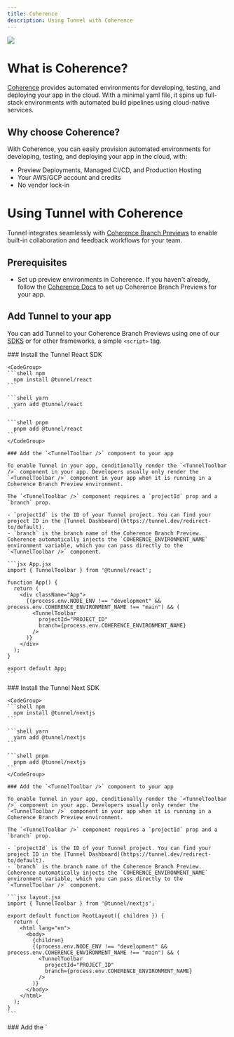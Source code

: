 ```yaml
---
title: Coherence
description: Using Tunnel with Coherence
---
```


<Frame>
  <img src="/assets/screenshots/recommended/deployment-platforms/coherence/tunnel.png" />
</Frame>

# What is Coherence?

[Coherence](https://withcoherence.com) provides automated environments for developing, testing, and deploying your app in the cloud. With a minimal yaml file, it spins up full-stack environments with automated build pipelines using cloud-native services.

## Why choose Coherence?

With Coherence, you can easily provision automated environments for developing, testing, and deploying your app in the cloud, with:
- Preview Deployments, Managed CI/CD, and Production Hosting
- Your AWS/GCP account and credits
- No vendor lock-in

# Using Tunnel with Coherence

Tunnel integrates seamlessly with [Coherence Branch Previews](https://docs.withcoherence.com/docs/overview/what-is-coherence) to enable built-in collaboration and feedback workflows for your team.

## Prerequisites

* Set up preview environments in Coherence. If you haven't already, follow the [Coherence Docs](https://docs.withcoherence.com/) to set up Coherence Branch Previews for your app.

## Add Tunnel to your app

You can add Tunnel to your Coherence Branch Previews using one of our [SDKS](/sdks) or for other frameworks, a simple `<script>` tag.

<Tabs>
  <Tab title="React">
    ### Install the Tunnel React SDK

    <CodeGroup>
    ```shell npm
      npm install @tunnel/react
    ```

    ```shell yarn
      yarn add @tunnel/react
    ```

    ```shell pnpm
      pnpm add @tunnel/react
    ```
    </CodeGroup>

    ### Add the `<TunnelToolbar />` component to your app

    To enable Tunnel in your app, conditionally render the `<TunnelToolbar />` component in your app. Developers usually only render the `<TunnelToolbar />` component in your app when it is running in a Coherence Branch Preview environment.

    The `<TunnelToolbar />` component requires a `projectId` prop and a `branch` prop.

    - `projectId` is the ID of your Tunnel project. You can find your project ID in the [Tunnel Dashboard](https://tunnel.dev/redirect-to/default).
    - `branch` is the branch name of the Coherence Branch Preview. Coherence automatically injects the `COHERENCE_ENVIRONMENT_NAME` environment variable, which you can pass directly to the `<TunnelToolbar />` component.

    ```jsx App.jsx
    import { TunnelToolbar } from '@tunnel/react';

    function App() {
      return (
        <div className="App">
          {(process.env.NODE_ENV !== "development" && process.env.COHERENCE_ENVIRONMENT_NAME !== "main") && (
            <TunnelToolbar
              projectId="PROJECT_ID"
              branch={process.env.COHERENCE_ENVIRONMENT_NAME}
            />
          )}
        </div>
      );
    }

    export default App;
    ```

  </Tab>
  <Tab title="Next">
    ### Install the Tunnel Next SDK

    <CodeGroup>
    ```shell npm
      npm install @tunnel/nextjs
    ```

    ```shell yarn
      yarn add @tunnel/nextjs
    ```

    ```shell pnpm
      pnpm add @tunnel/nextjs
    ```
    </CodeGroup>

    ### Add the `<TunnelToolbar />` component to your app

    To enable Tunnel in your app, conditionally render the `<TunnelToolbar />` component in your app. Developers usually only render the `<TunnelToolbar />` component in your app when it is running in a Coherence Branch Preview environment.

    The `<TunnelToolbar />` component requires a `projectId` prop and a `branch` prop.

    - `projectId` is the ID of your Tunnel project. You can find your project ID in the [Tunnel Dashboard](https://tunnel.dev/redirect-to/default).
    - `branch` is the branch name of the Coherence Branch Preview. Coherence automatically injects the `COHERENCE_ENVIRONMENT_NAME` environment variable, which you can pass directly to the `<TunnelToolbar />` component.

    ```jsx layout.jsx
    import { TunnelToolbar } from '@tunnel/nextjs';

    export default function RootLayout({ children }) {
      return (
        <html lang="en">
          <body>
            {children}
            {(process.env.NODE_ENV !== "development" && process.env.COHERENCE_ENVIRONMENT_NAME !== "main") && (
              <TunnelToolbar
                projectId="PROJECT_ID"
                branch={process.env.COHERENCE_ENVIRONMENT_NAME}
              />
            )}
          </body>
        </html>
      );
    }
    ```

  </Tab>
  <Tab title="Other frameworks">
    ### Add the `<script>` tag to your app

    To enable Tunnel in your app, add the `<script>` tag to your app. Developers usually only add the `<script>` tag in your app when it is running in a Coherence Branch Preview environment.

    The `<script>` tag requires a `data-project-id` attribute and a `data-branch` attribute.

    - `data-project-id` is the ID of your Tunnel project. You can find your project ID in the [Tunnel Dashboard](https://tunnel.dev/).
    - `data-branch` is the branch name of the Coherence Branch Preview. Coherence automatically injects the `COHERENCE_ENVIRONMENT_NAME` environment variable, which you can pass directly to the `<script>` tag.

    ```html index.html
    <script
      src="https://tunnelapp.dev/__tunnel/script.js"
      data-project-id="PROJECT_ID"
      data-branch="COHERENCE_ENVIRONMENT_NAME"
    ></script>
    ```

  </Tab>
</Tabs>
